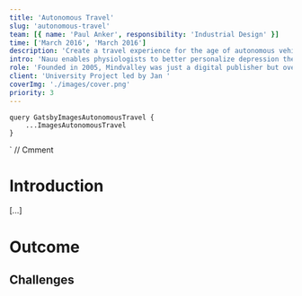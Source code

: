 ```yaml
---
title: 'Autonomous Travel'
slug: 'autonomous-travel'
team: [{ name: 'Paul Anker', responsibility: 'Industrial Design' }]
time: ['March 2016', 'March 2016']
description: 'Create a travel experience for the age of autonomous vehicles.'
intro: 'Nauu enables physiologists to better personalize depression therapy and gives the patient feedback on the progress they make.'
role: 'Founded in 2005, Mindvalley was just a digital publisher but over the past 10 years the company expanded its business dramatically. Mindvalley has opened a few international branches, went offline organizing global events and meetups, started developing iOS/Android apps and learning platforms in-house.'
client: 'University Project led by Jan '
coverImg: './images/cover.png'
priority: 3
---
```



    query GatsbyImagesAutonomousTravel {
        ...ImagesAutonomousTravel
    }
`
// Cmment

# Introduction

[...]

# Outcome

<Carousel wrapper>
    <CustomImage imgSrc="attendants" description="Onboarding" />
    <CustomImage imgSrc="attendants2" description="Preferences" />
    <CustomImage imgSrc="attendants3" description="Preference deletion" />
    <CustomImage imgSrc="money" description="Budget" />
    <CustomImage imgSrc="route" description="Mood" />
    <CustomImage imgSrc="route2" description="Destination" />
    <CustomImage imgSrc="route3" description="Generated route" />
    <CustomImage imgSrc="route4" description="Alternative stops" />
    <CustomImage imgSrc="route5" description="Route intervention" />
</Carousel>

## Challenges
